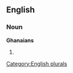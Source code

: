 
==English==

===Noun===
'''Ghanaians'''

# {{plural of|[[Ghanaian]]}}

[[Category:English plurals]]